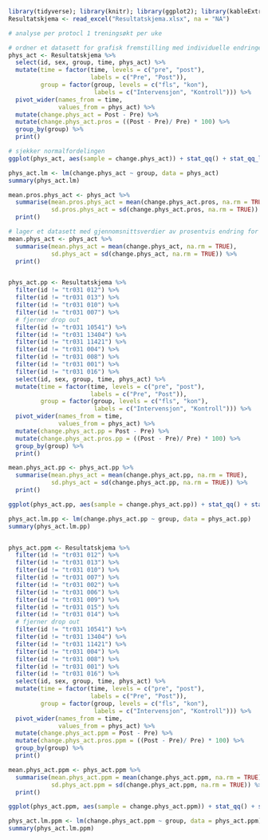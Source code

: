 ```r
library(tidyverse); library(knitr); library(ggplot2); library(kableExtra); library(readxl); library(dplyr); library(flextable); library(pbkrtest); library(broom)
Resultatskjema <- read_excel("Resultatskjema.xlsx", na = "NA")

# analyse per protocl 1 treningsøkt per uke

# ordner et datasett for grafisk fremstilling med individuelle endringer fra pre til post i prosent og endringsscore for bruk i statistiske tester
phys_act <- Resultatskjema %>%
  select(id, sex, group, time, phys_act) %>%
  mutate(time = factor(time, levels = c("pre", "post"),
                       labels = c("Pre", "Post")),
         group = factor(group, levels = c("fls", "kon"),
                        labels = c("Intervensjon", "Kontroll"))) %>% 
  pivot_wider(names_from = time,
              values_from = phys_act) %>%
  mutate(change.phys_act = Post - Pre) %>%
  mutate(change.phys_act.pros = ((Post - Pre)/ Pre) * 100) %>%
  group_by(group) %>%
  print()

# sjekker normalfordelingen 
ggplot(phys_act, aes(sample = change.phys_act)) + stat_qq() + stat_qq_line(col = "red")

phys_act.lm <- lm(change.phys_act ~ group, data = phys_act)
summary(phys_act.lm)

mean.pros.phys_act <- phys_act %>%
  summarise(mean.pros.phys_act = mean(change.phys_act.pros, na.rm = TRUE),
            sd.pros.phys_act = sd(change.phys_act.pros, na.rm = TRUE)) %>%
  print()

# lager et datasett med gjennomsnittsverdier av prosentvis endring for bruk i graf
mean.phys_act <- phys_act %>%
  summarise(mean.phys_act = mean(change.phys_act, na.rm = TRUE),
            sd.phys_act = sd(change.phys_act, na.rm = TRUE)) %>%
  print()


phys_act.pp <- Resultatskjema %>%
  filter(id != "tr031 012") %>% 
  filter(id != "tr031 013") %>% 
  filter(id != "tr031 010") %>% 
  filter(id != "tr031 007") %>%
  # fjerner drop out
  filter(id != "tr031 10541") %>%
  filter(id != "tr031 13404") %>%
  filter(id != "tr031 11421") %>%
  filter(id != "tr031 004") %>%
  filter(id != "tr031 008") %>%
  filter(id != "tr031 001") %>%
  filter(id != "tr031 016") %>%
  select(id, sex, group, time, phys_act) %>%
  mutate(time = factor(time, levels = c("pre", "post"),
                       labels = c("Pre", "Post")),
         group = factor(group, levels = c("fls", "kon"),
                        labels = c("Intervensjon", "Kontroll"))) %>% 
  pivot_wider(names_from = time,
              values_from = phys_act) %>%
  mutate(change.phys_act.pp = Post - Pre) %>%
  mutate(change.phys_act.pros.pp = ((Post - Pre)/ Pre) * 100) %>%
  group_by(group) %>%
  print()

mean.phys_act.pp <- phys_act.pp %>%
  summarise(mean.phys_act = mean(change.phys_act.pp, na.rm = TRUE),
            sd.phys_act = sd(change.phys_act.pp, na.rm = TRUE)) %>%
  print()

ggplot(phys_act.pp, aes(sample = change.phys_act.pp)) + stat_qq() + stat_qq_line(col = "red")

phys_act.lm.pp <- lm(change.phys_act.pp ~ group, data = phys_act.pp)
summary(phys_act.lm.pp)


phys_act.ppm <- Resultatskjema %>%
  filter(id != "tr031 012") %>% 
  filter(id != "tr031 013") %>% 
  filter(id != "tr031 010") %>% 
  filter(id != "tr031 007") %>% 
  filter(id != "tr031 002") %>% 
  filter(id != "tr031 006") %>% 
  filter(id != "tr031 009") %>% 
  filter(id != "tr031 015") %>%
  filter(id != "tr031 014") %>%
  # fjerner drop out
  filter(id != "tr031 10541") %>%
  filter(id != "tr031 13404") %>%
  filter(id != "tr031 11421") %>%
  filter(id != "tr031 004") %>%
  filter(id != "tr031 008") %>%
  filter(id != "tr031 001") %>%
  filter(id != "tr031 016") %>%
  select(id, sex, group, time, phys_act) %>%
  mutate(time = factor(time, levels = c("pre", "post"),
                       labels = c("Pre", "Post")),
         group = factor(group, levels = c("fls", "kon"),
                        labels = c("Intervensjon", "Kontroll"))) %>% 
  pivot_wider(names_from = time,
              values_from = phys_act) %>%
  mutate(change.phys_act.ppm = Post - Pre) %>%
  mutate(change.phys_act.pros.ppm = ((Post - Pre)/ Pre) * 100) %>%
  group_by(group) %>%
  print()

mean.phys_act.ppm <- phys_act.ppm %>%
  summarise(mean.phys_act.ppm = mean(change.phys_act.ppm, na.rm = TRUE),
            sd.phys_act.ppm = sd(change.phys_act.ppm, na.rm = TRUE)) %>%
  print()

ggplot(phys_act.ppm, aes(sample = change.phys_act.ppm)) + stat_qq() + stat_qq_line(col = "red")

phys_act.lm.ppm <- lm(change.phys_act.ppm ~ group, data = phys_act.ppm)
summary(phys_act.lm.ppm)
```


